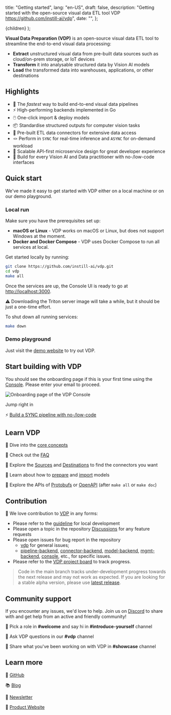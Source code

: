   title: "Getting started",
  lang: "en-US",
  draft: false,
  description:
    "Getting started with the open-source visual data ETL tool VDP https://github.com/instill-ai/vdp",
  date: "",
};

  <DocsLayout meta={meta}>{children}</DocsLayout>
);

**Visual Data Preparation (VDP)** is an open-source visual data ETL tool to streamline the end-to-end visual data processing:

- **Extract** unstructured visual data from pre-built data sources such as cloud/on-prem storage, or IoT devices
- **Transform** it into analysable structured data by Vision AI models
- **Load** the transformed data into warehouses, applications, or other destinations

## Highlights

- 🚀 The _fastest_ way to build end-to-end visual data pipelines
- ⚡️ High-performing backends implemented in Go
- 🖱️ One-click import & deploy models
- 📦 Standardise structured outputs for computer vision tasks
- 🔌 Pre-built ETL data connectors for extensive data access
- 🪢 Perform in `SYNC` for real-time inference and `ASYNC` for on-demand workload
- 🧁 Scalable API-first microservice design for great developer experience
- 🤠 Build for every Vision AI and Data practitioner with no-/low-code interfaces

## Quick start

We've made it easy to get started with VDP either on a local machine or on our demo playground.

### Local run

Make sure you have the prerequisites set up:

- **macOS or Linux** - VDP works on macOS or Linux, but does not support Windows at the moment.
- **Docker and Docker Compose** - VDP uses Docker Compose to run all services at local.

Get started locally by running:

```bash
git clone https://github.com/instill-ai/vdp.git
cd vdp
make all
```

Once the services are up, the Console UI is ready to go at [http://localhost:3000](http://localhost:3000).

⚠︎ Downloading the Triton server image will take a while, but it should be just a one-time effort.

To shut down all running services:

```bash
make down
```

### Demo playground

Just visit the [demo website](https://demo.instill.tech) to try out VDP.

## Start building with VDP

You should see the onboarding page if this is your first time using the [Console](http://localhost:3000). Please enter your email to proceed.

![Onboarding page of the VDP Console](/docs-assets/start-here/onboarding.png)

Jump right in

⚡️ [Build a SYNC pipeline with no-/low-code](/docs/tutorials/build-a-sync-pipeline)

## Learn VDP

📔 Dive into the [core concepts](/docs/core-concepts/overview)

📔 Check out the [FAQ](faq)

📔 Explore the [Sources](/docs/source-connectors/overview) and [Destinations](/docs/destination-connectors/overview) to find the connectors you want

📔 Learn about how to [prepare](/docs/prepare-models/overview) and [import](/docs/import-models/overview) models

📔 Explore the APIs of [Protobufs](https://buf.build/instill-ai/protobufs) or [OpenAPI](http://localhost:3001) (after `make all` or `make doc`)

## Contribution

👐 We love contribution to [VDP](https://github.com/instill-ai/vdp) in any forms:

- Please refer to the [guideline](/docs/development/local-development) for local development
- Please open a topic in the repository [Discussions](https://github.com/instill-ai/vdp/discussions) for any feature requests
- Please open issues for bug report in the repository
  - [vdp](https://github.com/instill-ai/vdp) for general issues;
  - [pipeline-backend](https://github.com/instill-ai/pipeline-backend), [connector-backend](https://github.com/instill-ai/connector-backend), [model-backend](https://github.com/instill-ai/model-backend), [mgmt-backend](https://github.com/instill-ai/mgmt-backend), [console](https://github.com/instill-ai/console), etc., for specific issues.
- Please refer to the [VDP project board](https://github.com/orgs/instill-ai/projects/5) to track progress.

> Code in the main branch tracks under-development progress towards the next release and may not work as expected. If you are looking for a stable alpha version, please use [latest release](https://github.com/instill-ai/vdp/releases).

## Community support

If you encounter any issues, we'd love to help. Join us on [Discord](https://discord.gg/sevxWsqpGh) to share with and get help from an active and friendly community!

👋 Pick a role in **#welcome** and say hi in **#introduce-yourself** channel

👋 Ask VDP questions in our **#vdp** channel

👋 Share what you've been working on with VDP in **#showcase** channel

## Learn more

🌟 [GitHub](https://github.com/instill-ai/vdp)

📚 [Blog](https://blog.instill.tech/?utm_source=documentation&utm_medium=link)

📖 [Newsletter](https://www.instill.tech/newsletter/?utm_source=documentation&utm_medium=link)

🚀 [Product Website](https://www.instill.tech/?utm_source=documentation&utm_medium=link)
